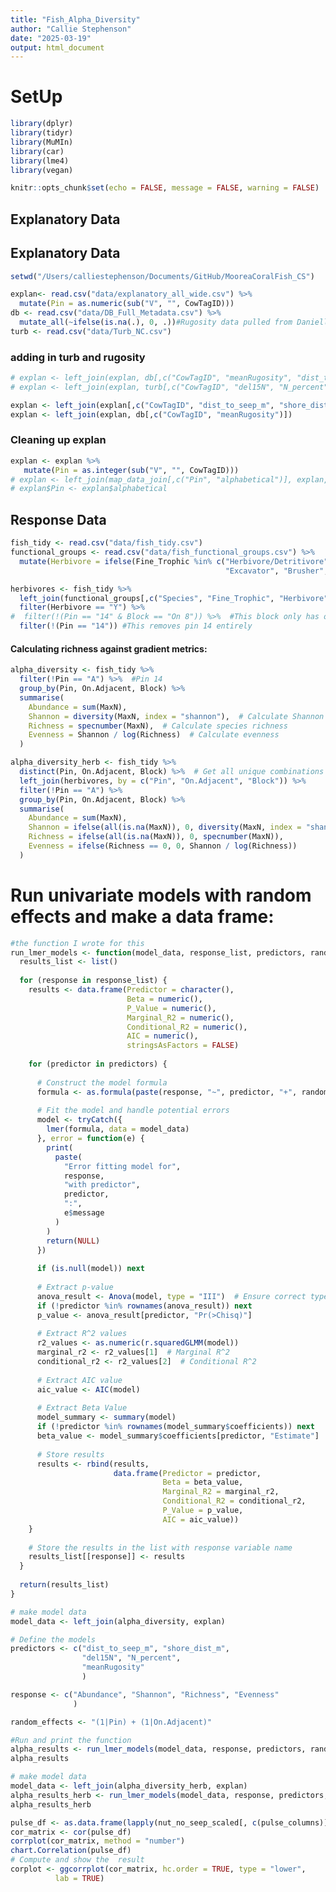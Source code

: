 ```yaml
---
title: "Fish_Alpha_Diversity"
author: "Callie Stephenson"
date: "2025-03-19"
output: html_document
---
```

# SetUp
```r
library(dplyr)
library(tidyr)
library(MuMIn)
library(car)
library(lme4)
library(vegan)
```


```r
knitr::opts_chunk$set(echo = FALSE, message = FALSE, warning = FALSE)
```
## Explanatory Data
## Explanatory Data
```r
setwd("/Users/calliestephenson/Documents/GitHub/MooreaCoralFish_CS")

explan<- read.csv("data/explanatory_all_wide.csv") %>% 
  mutate(Pin = as.numeric(sub("V", "", CowTagID)))
db <- read.csv("data/DB_Full_Metadata.csv") %>% 
  mutate_all(~ifelse(is.na(.), 0, .))#Rugosity data pulled from Danielle Barnas' measurements
turb <- read.csv("data/Turb_NC.csv")
```

### adding in turb and rugosity
```r
# explan <- left_join(explan, db[,c("CowTagID", "meanRugosity", "dist_to_seep_m")])
# explan <- left_join(explan, turb[,c("CowTagID", "del15N", "N_percent")])

explan <- left_join(explan[,c("CowTagID", "dist_to_seep_m", "shore_dist_m")], turb[,c("CowTagID", "del15N", "N_percent")])
explan <- left_join(explan, db[,c("CowTagID", "meanRugosity")])
```

### Cleaning up explan

```r
explan <- explan %>%
   mutate(Pin = as.integer(sub("V", "", CowTagID)))
# explan <- left_join(map_data_join[,c("Pin", "alphabetical")], explan, by = join_by(Pin))
# explan$Pin <- explan$alphabetical 
```

## Response Data
```r
fish_tidy <- read.csv("data/fish_tidy.csv")
functional_groups <- read.csv("data/fish_functional_groups.csv") %>% 
  mutate(Herbivore = ifelse(Fine_Trophic %in% c("Herbivore/Detritivore","Primary Consumer","Scraper","Cropper", 
                                                "Excavator", "Brusher", "Browser","Concealed Cropper", "Omnivore"), "Y", "N"))
```

```r
herbivores <- fish_tidy %>%
  left_join(functional_groups[,c("Species", "Fine_Trophic", "Herbivore")], by = join_by(Species)) %>% 
  filter(Herbivore == "Y") %>% 
#  filter(!(Pin == "14" & Block == "On 8")) %>%  #This block only has one chub and it's messing with the ordination
  filter(!(Pin == "14")) #This removes pin 14 entirely
```

#### Calculating richness against gradient metrics:
```r
alpha_diversity <- fish_tidy %>%
  filter(!Pin == "A") %>%  #Pin 14
  group_by(Pin, On.Adjacent, Block) %>%
  summarise(
    Abundance = sum(MaxN),
    Shannon = diversity(MaxN, index = "shannon"),  # Calculate Shannon diversity
    Richness = specnumber(MaxN),  # Calculate species richness
    Evenness = Shannon / log(Richness)  # Calculate evenness
  )
```

```r
alpha_diversity_herb <- fish_tidy %>% 
  distinct(Pin, On.Adjacent, Block) %>%  # Get all unique combinations
  left_join(herbivores, by = c("Pin", "On.Adjacent", "Block")) %>%
  filter(!Pin == "A") %>%
  group_by(Pin, On.Adjacent, Block) %>%
  summarise(
    Abundance = sum(MaxN),
    Shannon = ifelse(all(is.na(MaxN)), 0, diversity(MaxN, index = "shannon")),  
    Richness = ifelse(all(is.na(MaxN)), 0, specnumber(MaxN)),  
    Evenness = ifelse(Richness == 0, 0, Shannon / log(Richness))  
  )
```


# Run univariate models with random effects and make a data frame:
```r
#the function I wrote for this
run_lmer_models <- function(model_data, response_list, predictors, random_effects) {
  results_list <- list()
  
  for (response in response_list) {
    results <- data.frame(Predictor = character(),
                          Beta = numeric(),
                          P_Value = numeric(),
                          Marginal_R2 = numeric(),
                          Conditional_R2 = numeric(),
                          AIC = numeric(),
                          stringsAsFactors = FALSE)
    
    for (predictor in predictors) {
      
      # Construct the model formula
      formula <- as.formula(paste(response, "~", predictor, "+", random_effects))
      
      # Fit the model and handle potential errors
      model <- tryCatch({
        lmer(formula, data = model_data)
      }, error = function(e) {
        print(
          paste(
            "Error fitting model for",
            response,
            "with predictor",
            predictor,
            ":",
            e$message
          )
        )
        return(NULL)
      })
      
      if (is.null(model)) next
      
      # Extract p-value
      anova_result <- Anova(model, type = "III")  # Ensure correct type for LMMs
      if (!predictor %in% rownames(anova_result)) next
      p_value <- anova_result[predictor, "Pr(>Chisq)"]
      
      # Extract R^2 values
      r2_values <- as.numeric(r.squaredGLMM(model))
      marginal_r2 <- r2_values[1]  # Marginal R^2
      conditional_r2 <- r2_values[2]  # Conditional R^2
      
      # Extract AIC value
      aic_value <- AIC(model)
      
      # Extract Beta Value
      model_summary <- summary(model)
      if (!predictor %in% rownames(model_summary$coefficients)) next
      beta_value <- model_summary$coefficients[predictor, "Estimate"]
      
      # Store results
      results <- rbind(results, 
                       data.frame(Predictor = predictor,
                                  Beta = beta_value,
                                  Marginal_R2 = marginal_r2,
                                  Conditional_R2 = conditional_r2,
                                  P_Value = p_value,
                                  AIC = aic_value))
    }
    
    # Store the results in the list with response variable name
    results_list[[response]] <- results
  }
  
  return(results_list)
}
```

```r
# make model data
model_data <- left_join(alpha_diversity, explan)

# Define the models
predictors <- c("dist_to_seep_m", "shore_dist_m", 
                "del15N", "N_percent", 
                "meanRugosity"
                )

response <- c("Abundance", "Shannon", "Richness", "Evenness"
              )

random_effects <- "(1|Pin) + (1|On.Adjacent)"

#Run and print the function
alpha_results <- run_lmer_models(model_data, response, predictors, random_effects)
alpha_results
```


```r
# make model data
model_data <- left_join(alpha_diversity_herb, explan)
alpha_results_herb <- run_lmer_models(model_data, response, predictors, random_effects)
alpha_results_herb
```

```r
pulse_df <- as.data.frame(lapply(nut_no_seep_scaled[, c(pulse_columns)], as.numeric))
cor_matrix <- cor(pulse_df)
corrplot(cor_matrix, method = "number")
chart.Correlation(pulse_df)
# Compute and show the  result
corplot <- ggcorrplot(cor_matrix, hc.order = TRUE, type = "lower",
          lab = TRUE)
```

